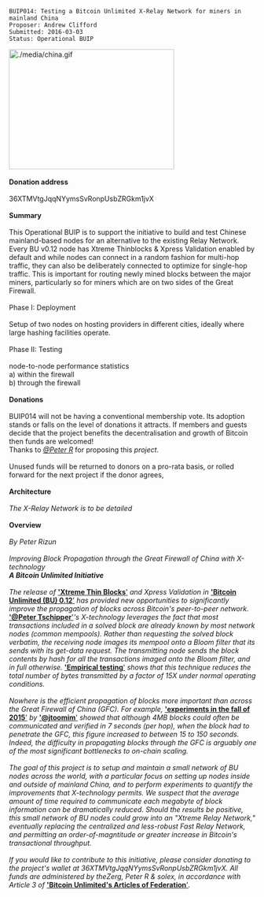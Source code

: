 <pre>
BUIP014: Testing a Bitcoin Unlimited X-Relay Network for miners in mainland China
Proposer: Andrew Clifford
Submitted: 2016-03-03
Status: Operational BUIP
</pre>
[[File:./media/china.gif|336x244px]]<br />
<br />
'''Donation address'''<br />
<br />
36XTMVtgJqqNYymsSvRonpUsbZRGkm1jvX<br />
<br />
'''Summary'''<br />
<br />
This Operational BUIP is to support the initiative to build and test Chinese mainland-based nodes for an alternative to the existing Relay Network. Every BU v0.12 node has Xtreme Thinblocks &amp; Xpress Validation enabled by default and while nodes can connect in a random fashion for multi-hop traffic, they can also be deliberately connected to optimize for single-hop traffic. This is important for routing newly mined blocks between the major miners, particularly so for miners which are on two sides of the Great Firewall.<br />
<br />
Phase I: Deployment<br />
<br />
Setup of two nodes on hosting providers in different cities, ideally where large hashing facilities operate.<br />
<br />
Phase II: Testing<br />
<br />
node-to-node performance statistics<br />
a) within the firewall<br />
b) through the firewall<br />
<br />
'''Donations'''<br />
<br />
BUIP014 will not be having a conventional membership vote. Its adoption stands or falls on the level of donations it attracts. If members and guests decide that the project benefits the decentralisation and growth of Bitcoin then funds are welcomed!<br />
Thanks to [https://bitco.in/forum/members/29/ ''@Peter R''] for proposing this ''project.''<br />
<br />
Unused funds will be returned to donors on a pro-rata basis, or rolled forward for the next project if the donor agrees,<br />
<br />
'''Architecture'''<br />
<br />
''The X-Relay Network is to be detailed<br />
''<br />
'''Overview'''<br />
''<br />
By Peter Rizun''<br />
<br />
''Improving Block Propagation through the Great Firewall of China with X-technology<br />
'''A Bitcoin Unlimited Initiative'''<br />
<br />
The release of'' [https://bitco.in/forum/threads/buip010-passed-xtreme-thinblocks.774/ ''''Xtreme Thin Blocks''''] ''and Xpress Validation in'' [https://bitco.in/forum/threads/announcing-bitcoinunlimited-v0-12-0-experimental-release.909/ ''''Bitcoin Unlimited (BU) 0.12''''] ''has provided new opportunities to significantly improve the propagation of blocks across Bitcoin's peer-to-peer network.'' [https://bitco.in/forum/members/619/ ''''@Peter Tschipper'''']'''s X-technology leverages the fact that most transactions included in a solved block are already known by most network nodes (common mempools). Rather than requesting the solved block verbatim, the receiving node images its mempool onto a Bloom filter that its sends with its get-data request. The transmitting node sends the block contents by hash for all the transactions imaged onto the Bloom filter, and in full otherwise.'' [https://www.reddit.com/r/Bitcoin/comments/47quzx/xtreme_thin_blocks_in_action_getting_rid_of/ ''''Empirical testing''''] ''shows that this technique reduces the total number of bytes transmitted by a factor of 15X under normal operating conditions.<br />
<br />
Nowhere is the efficient propagation of blocks more important than across the Great Firewall of China (GFC). For example,'' [https://np.reddit.com/r/btc/comments/3ygo96/blocksize_consensus_census/cye0bmt ''''experiments in the fall of 2015''''] ''by'' [https://bitco.in/forum/members/584/ ''''@jtoomim''''] ''showed that although 4MB blocks could often be communicated and verified in 7 seconds (per hop), when the block had to penetrate the GFC, this figure increased to between 15 to 150 seconds. Indeed, the difficulty in propagating blocks through the GFC is arguably one of the most significant bottlenecks to on-chain scaling.<br />
<br />
The goal of this project is to setup and maintain a small network of BU nodes across the world, with a particular focus on setting up nodes inside and outside of mainland China, and to perform experiments to quantify the improvements that X-technology permits. We suspect that the average amount of time required to communicate each megabyte of block information can be dramatically reduced. Should the results be positive, this small network of BU nodes could grow into an &quot;Xtreme Relay Network,&quot; eventually replacing the centralized and less-robust Fast Relay Network, and permitting an order-of-magntitude or greater increase in Bitcoin's transactional throughput.<br />
<br />
If you would like to contribute to this initiative, please consider donating to the project's wallet at 36XTMVtgJqqNYymsSvRonpUsbZRGkm1jvX. All funds are administered by theZerg, Peter R &amp; solex, in accordance with Article 3 of'' [http://www.bitcoinunlimited.info/articles ''''Bitcoin Unlimited's Articles of Federation'''']''.''
